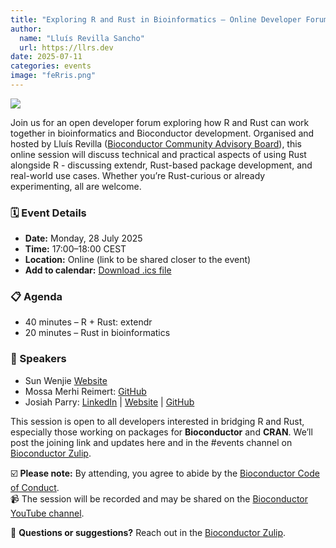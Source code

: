 ```yaml
---
title: "Exploring R and Rust in Bioinformatics – Online Developer Forum, 28 July 2025"
author: 
  name: "Lluís Revilla Sancho"
  url: https://llrs.dev
date: 2025-07-11
categories: events
image: "feRris.png"
---
```


![](feRris.png)

Join us for an open developer forum exploring how R and Rust can work together in bioinformatics and Bioconductor development.
Organised and hosted by Lluís Revilla ([Bioconductor Community Advisory Board](https://bioconductor.org/about/community-advisory-board/)), this online session will discuss technical and practical aspects of using Rust alongside R - discussing extendr, Rust-based package development, and real-world use cases. Whether you're Rust-curious or already experimenting, all are welcome.

### 🗓 Event Details
- **Date:** Monday, 28 July 2025\
- **Time:** 17:00–18:00 CEST\
- **Location:** Online (link to be shared closer to the event)
- **Add to calendar:** <a href="bioc_forum_r_rust.ics.zip" download>Download .ics file</a>


### 📋 Agenda
- 40 minutes – R + Rust: extendr\
- 20 minutes – Rust in bioinformatics

### 🎤 Speakers
- Sun Wenjie [Website](https://sun-wenjie.site) \
- Mossa Merhi Reimert: [GitHub](https://github.com/CGMossa) \
- Josiah Parry: [LinkedIn](https://www.linkedin.com/in/josiahparry/) | [Website](https://josiahparry.com/) | [GitHub](https://github.com/JosiahParry) 

This session is open to all developers interested in bridging R and Rust, especially those working on packages for **Bioconductor** and **CRAN**.
We’ll post the joining link and updates here and in the #events channel on [Bioconductor Zulip](https://chat.bioconductor.org). 

☑️ **Please note:** By attending, you agree to abide by the [Bioconductor Code of Conduct](https://bioconductor.org/about/code-of-conduct/).  
📹 The session will be recorded and may be shared on the [Bioconductor YouTube channel](https://www.youtube.com/playlist?list=PLdl4u5ZRDMQQLMupAtEzm2y4gUIUm_1n6).  

💬 **Questions or suggestions?** Reach out in the [Bioconductor Zulip](https://chat.bioconductor.org).
